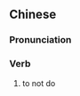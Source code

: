 {{also|不为}}
==Chinese==
{{zh-forms|s=不为}}

===Pronunciation===
{{zh-pron
|m=不wéi
|cat=v
}}

===Verb===
{{zh-verb}}

# {{lb|zh|literary}} to not do